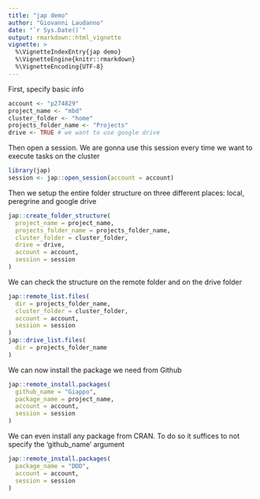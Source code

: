 ```yaml
---
title: "jap demo"
author: "Giovanni Laudanno"
date: "`r Sys.Date()`"
output: rmarkdown::html_vignette
vignette: >
  %\VignetteIndexEntry{jap demo}
  %\VignetteEngine{knitr::rmarkdown}
  %\VignetteEncoding{UTF-8}
---
```


First, specify basic info

```r
account <- "p274829"
project_name <- "mbd"
cluster_folder <- "home"
projects_folder_name <- "Projects"
drive <- TRUE # we want to use google drive
```

Then open a session. We are gonna use this session every time we want to execute tasks on the cluster

```r
library(jap)
session <- jap::open_session(account = account)
```

Then we setup the entire folder structure on three different places: local, peregrine and google drive

```r
jap::create_folder_structure(
  project_name = project_name,
  projects_folder_name = projects_folder_name,
  cluster_folder = cluster_folder,
  drive = drive,
  account = account,
  session = session
)
```

We can check the structure on the remote folder and on the drive folder

```r
jap::remote_list.files(
  dir = projects_folder_name,
  cluster_folder = cluster_folder,
  account = account,
  session = session
)
jap::drive_list.files(
  dir = projects_folder_name
)
```

We can now install the package we need from Github

```r
jap::remote_install.packages(
  github_name = "Giappo",
  package_name = project_name,
  account = account,
  session = session
)
```

We can even install any package from CRAN. To do so it suffices to not specify the 'github_name' argument

```r
jap::remote_install.packages(
  package_name = "DDD",
  account = account,
  session = session
)
```
